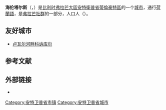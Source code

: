 {{noteTA|G1=比利时地名}}
{{Infobox Belgium municipality
|name             = 海伦塔尔斯
|native_name      = Herentals
|type             = {{BEL}}[[比利时城市列表|城市]]
|picture          = P1020635 copyGrote Markt Herentals.jpg
|picture-legend   = 
|map              = Herentals Antwerp Belgium Map.svg
|map-legend       = 海伦塔尔斯在[[安特衛普省|安特衛普省]]的位置
|arms             = Blason ville be Herentals.svg
|flag             = Herentals vlag.svg
|region           = {{BE-REG-FLE}}
|community        = {{BE-NL}}
|province         = {{BE-PROV-AN}}
|arrondissement   = [[蒂倫豪特區|蒂倫豪特區]]
|nis              = 13011
|pyramid-date     =
|0-19=
|20-64=
|65=
|foreigners= 
|foreigners-date  = 
|mayor            = Mien Van Olmen (CD&V)
|majority         = [[新弗拉芒人聯盟|N-VA]], [[基督教民主和弗拉芒|CD&V]]
|postal-codes     = 2200
|telephone-area   = 014
|web              = [http://www.herentals.be www.herentals.be]
|coordinates      = {{coord|51|11|N|04|50|E|region:BE|display=inline,title}}
}}
'''海伦塔尔斯'''（{{lang-nl|Herentals}}，{{IPA-nl|ˈɦeːrə(n)tɑls}}）是[[比利时|比利时]][[弗拉芒大區|弗拉芒大區]][[安特衛普省|安特衛普省]][[蒂倫豪特區|蒂倫豪特區]]的一个[[比利时城市列表|城市]]，通行[[荷蘭語|荷蘭語]]，是[[弗拉芒社群|弗拉芒社群]]的一部分，人口{{wikidata|property|normal+|P1082}}人（{{wikidata|qualifier|P1082|P585}}）。

==友好城市==
* {{FRA}} [[卢瓦尔河畔科讷库尔|卢瓦尔河畔科讷库尔]]

== 参考文献 ==
{{Reflist}}

==外部链接==
* {{Commons category-inline|Herentals}}

{{安特卫普省市镇}}
{{Authority control}}
{{DEFAULTSORT:Herentals}}
[[Category:安特卫普省市镇|Category:安特卫普省市镇]]
[[Category:安特卫普省城市|Category:安特卫普省城市]]
{{Antwerp-geo-stub}}